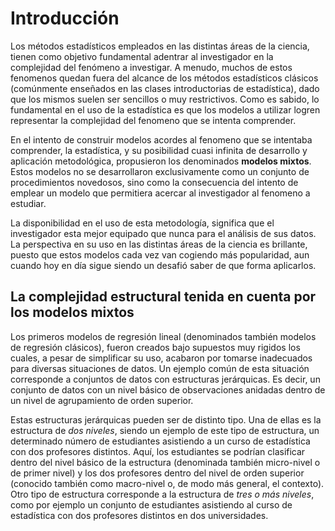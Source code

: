 # Introducción {#intro}

Los métodos estadísticos empleados en las distintas áreas de la ciencia, tienen como objetivo fundamental adentrar al investigador en la complejidad del fenómeno a investigar. A menudo, muchos de estos fenomenos quedan fuera del alcance de los métodos estadísticos clásicos (comúnmente enseñados en las clases introductorias de estadística), dado que los mismos suelen ser sencillos o muy restrictivos. Como es sabido, lo fundamental en el uso de la estadística es que los modelos a utilizar logren representar la complejidad del fenomeno que se intenta comprender.

En el intento de construir modelos acordes al fenomeno que se intentaba comprender, la estadística, y su posibilidad cuasi infinita de desarrollo y aplicación metodológica, propusieron los denominados **modelos mixtos**. Estos modelos no se desarrollaron exclusivamente como un conjunto de procedimientos novedosos, sino como la consecuencia del intento de emplear un modelo que permitiera acercar al investigador al fenomeno a estudiar.

La disponibilidad en el uso de esta metodología, significa que el investigador esta mejor equipado que nunca para el análisis de sus datos. La perspectiva en su uso en las distintas áreas de la ciencia es brillante, puesto que estos modelos cada vez van cogiendo más popularidad, aun cuando hoy en día sigue siendo un desafió saber de que forma aplicarlos.

## La complejidad estructural tenida en cuenta por los modelos mixtos

Los primeros modelos de regresión lineal (denominados también modelos de regresión clásicos), fueron creados bajo supuestos muy rigidos los cuales, a pesar de simplificar su uso, acabaron por tomarse inadecuados para diversas situaciones de datos. Un ejemplo común de esta situación corresponde a conjuntos de datos con estructuras jerárquicas. Es decir, un conjunto de datos con un nivel básico de observaciones anidadas dentro de un nivel de agrupamiento de orden superior. 

Estas estructuras jerárquicas pueden ser de distinto tipo. Una de ellas es la estructura de *dos niveles*, siendo un ejemplo de este tipo de estructura, un determinado número de estudiantes asistiendo a un curso de estadística con dos profesores distintos. Aquí, los estudiantes se podrían clasificar dentro del nivel básico de la estructura (denominada también micro-nivel o de primer nivel) y los dos profesores dentro del nivel de orden superior (conocido también como macro-nivel o, de modo más general, el contexto). Otro tipo de estructura corresponde a la estructura de *tres o más niveles*, como por ejemplo un conjunto de estudiantes asistiendo al curso de estadística con dos profesores distintos en dos universidades.
